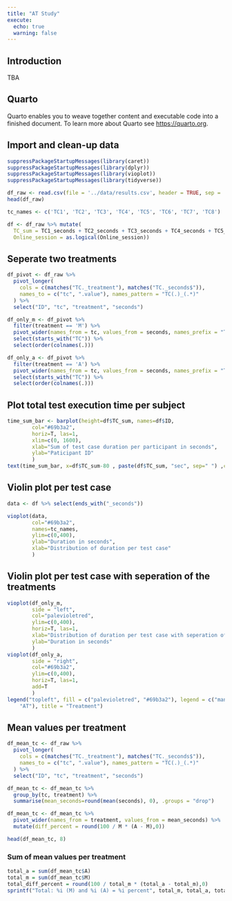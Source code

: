 ```yaml
---
title: "AT Study"
execute:
  echo: true
  warning: false
---
```


## Introduction

TBA

## Quarto

Quarto enables you to weave together content and executable code into a finished document. To learn more about Quarto see <https://quarto.org>.

## Import and clean-up data

```r
suppressPackageStartupMessages(library(caret))
suppressPackageStartupMessages(library(dplyr))
suppressPackageStartupMessages(library(vioplot))
suppressPackageStartupMessages(library(tidyverse))
```

```r
df_raw <- read.csv(file = '../data/results.csv', header = TRUE, sep = ',')
head(df_raw)

tc_names <- c('TC1', 'TC2', 'TC3', 'TC4', 'TC5', 'TC6', 'TC7', 'TC8')

df <- df_raw %>% mutate(
  TC_sum = TC1_seconds + TC2_seconds + TC3_seconds + TC4_seconds + TC5_seconds + TC6_seconds + TC7_seconds + TC8_seconds,
  Online_session = as.logical(Online_session))

```
## Seperate two treatments
```r
df_pivot <- df_raw %>%
  pivot_longer(
    cols = c(matches("TC._treatment"), matches("TC._seconds$")),
    names_to = c("tc", ".value"), names_pattern = "TC(.)_(.*)"
  ) %>%
  select("ID", "tc", "treatment", "seconds")

df_only_m <- df_pivot %>%
  filter(treatment == 'M') %>%
  pivot_wider(names_from = tc, values_from = seconds, names_prefix = "TC") %>%
  select(starts_with("TC")) %>%
  select(order(colnames(.)))

df_only_a <- df_pivot %>%
  filter(treatment == 'A') %>%
  pivot_wider(names_from = tc, values_from = seconds, names_prefix = "TC") %>%
  select(starts_with("TC")) %>%
  select(order(colnames(.)))
```

## Plot total test execution time per subject

```r
time_sum_bar <- barplot(height=df$TC_sum, names=df$ID, 
        col="#69b3a2",
        horiz=T, las=1,
        xlim=c(0, 1600),
        xlab="Sum of test case duration per participant in seconds",
        ylab="Paticipant ID"
        )
text(time_sum_bar, x=df$TC_sum-80 , paste(df$TC_sum, "sec", sep=" ") ,cex=0.8) 
```

## Violin plot per test case
```r
data <- df %>% select(ends_with("_seconds"))

vioplot(data,
        col="#69b3a2",
        names=tc_names,
        ylim=c(0,400),
        ylab="Duration in seconds",
        xlab="Distribution of duration per test case"
        )
```
## Violin plot per test case with seperation of the treatments
```r
vioplot(df_only_m,
        side = "left",
        col="palevioletred",
        ylim=c(0,400),
        horiz=T, las=1,
        xlab="Distribution of duration per test case with seperation of treatment",
        ylab="Duration in seconds"
        )
vioplot(df_only_a,
        side = "right",
        col="#69b3a2",
        ylim=c(0,400),
        horiz=T, las=1,
        add=T
        )
legend("topleft", fill = c("palevioletred", "#69b3a2"), legend = c("manual", 
    "AT"), title = "Treatment")

```
## Mean values per treatment

```r
df_mean_tc <- df_raw %>%
  pivot_longer(
    cols = c(matches("TC._treatment"), matches("TC._seconds$")),
    names_to = c("tc", ".value"), names_pattern = "TC(.)_(.*)"
  ) %>%
  select("ID", "tc", "treatment", "seconds")

df_mean_tc <- df_mean_tc %>%
  group_by(tc, treatment) %>%
  summarise(mean_seconds=round(mean(seconds), 0), .groups = "drop")

df_mean_tc <- df_mean_tc %>%
  pivot_wider(names_from = treatment, values_from = mean_seconds) %>%
  mutate(diff_percent = round(100 / M * (A - M),0))

head(df_mean_tc, 8)
```

### Sum of mean values per treatment
```r
total_a = sum(df_mean_tc$A)
total_m = sum(df_mean_tc$M)
total_diff_percent = round(100 / total_m * (total_a - total_m),0)
sprintf("Total: %i (M) and %i (A) = %i percent", total_m, total_a, total_diff_percent)
```
